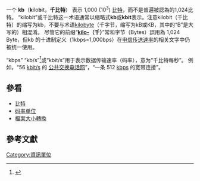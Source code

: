 {{noteTA
|G1=IT
}}
{{Otheruse|subject=千比特|other=其他KB的條目|KB}}
{{比特单位}}
一个 '''kb'''（'''k'''ilo'''b'''it，'''千比特'''） 表示 1,000 (10<sup>3</sup>) [[位元|比特]]，而不是普遍被認為的1,024比特。 “kilobit”或千比特这一术语通常以缩略式'''kb'''或'''kbit'''表示。注意kilobit（千比特）的缩写为kb，不要与术语[[kilobyte|kilobyte]]（千字节，缩写为kB或KB，其中的“B”是大写的）相混淆。
尽管它的前缀“'''[[kilo-|kilo-]]（千）'''”常和字节（Bytes）誤用為 1,024 Byte，但kb 的十进制定义（1kbps=1,000bps）在[[比特率|电信传送速率]]的相关文字中仍被统一使用。

“kbps” “kb/s”<ref>{{Cite web |url=http://www.ieee.org/portal/cms_docs_iportals/iportals/publications/authors/transjnl/auinfo07.pdf |title=IEEE information for authors, Appendix A |accessdate=2009-02-03 |archive-date=2008-05-27 |archive-url=https://web.archive.org/web/20080527234230/http://www.ieee.org/portal/cms_docs_iportals/iportals/publications/authors/transjnl/auinfo07.pdf |dead-url=no }}</ref>或“kbit/s”用于表示数据传输速率（码率），意为“千比特每秒”。
例如，“56 [[kbit/s|kbit/s]] 的 [[PSTN|公共交换电话网]]”，“一条 512 [[kbps|kbps]] 的宽带连接”。

== 參看 ==
* [[比特|比特]]
* [[码率单位|码率单位]]
* [[檔案大小轉換|檔案大小轉換]]

==參考文獻==
<div class="references-small">
<references />
</div>

[[Category:資訊單位|Category:資訊單位]]